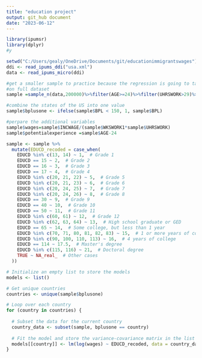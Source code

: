 ```yaml
---
title: "education project"
output: git_hub document 
date: "2023-06-12"
---
```

```r
library(ipumsr)
library(dplyr)
#y
```
```r
setwd("C:/Users/gealy/OneDrive/Documents/git/educationimmigrantswages")
ddi <- read_ipums_ddi("usa.xml")
data <- read_ipums_micro(ddi)
```
```r
#get a smaller sample to practice because the regression is going to take longer 
#on full dataset
sample =sample_n(data,200000)%>%filter(AGE>=24)%>%filter(UHRSWORK>29)%>%filter(INCWAGE>0)%>%filter(WKSWORK1>30)
```
```r
#combine the states of the US into one value 
sample$bplusone <- ifelse(sample$BPL < 150, 1, sample$BPL)

```
```r
#perpare the additional variables 
sample$wages=sample$INCWAGE/(sample$WKSWORK1*sample$UHRSWORK)
sample$potentialexperience =sample$AGE-24
```
```r

sample <- sample %>% 
  mutate(EDUCD_recoded = case_when(
    EDUCD %in% c(13, 14) ~ 1,  # Grade 1
    EDUCD == 15 ~ 2,  # Grade 2
    EDUCD == 16 ~ 3,  # Grade 3
    EDUCD == 17 ~ 4,  # Grade 4
    EDUCD %in% c(20, 21, 22) ~ 5,  # Grade 5
    EDUCD %in% c(20, 21, 23) ~ 6,  # Grade 6
    EDUCD %in% c(20, 24, 25) ~ 7,  # Grade 7
    EDUCD %in% c(20, 24, 26) ~ 8,  # Grade 8
    EDUCD == 30 ~ 9,  # Grade 9
    EDUCD == 40 ~ 10,  # Grade 10
    EDUCD == 50 ~ 11,  # Grade 11
    EDUCD %in% c(60, 61) ~ 12,  # Grade 12
    EDUCD %in% c(62, 63, 64) ~ 13,  # High school graduate or GED
    EDUCD == 65 ~ 14,  # Some college, but less than 1 year
    EDUCD %in% c(70, 71, 80, 81, 82, 83) ~ 15,  # 1 or more years of college, no degree
    EDUCD %in% c(90, 100, 110, 113) ~ 16,  # 4 years of college
    EDUCD == 114 ~ 17.5,  # Master's degree
    EDUCD %in% c(115, 116) ~ 21,  # Doctoral degree
    TRUE ~ NA_real_  # Other cases
  ))


```

```r
# Initialize an empty list to store the models
models <- list()

# Get unique countries
countries <- unique(sample$bplusone)

# Loop over each country
for (country in countries) {
  
  # Subset the data for the current country
  country_data <- subset(sample, bplusone == country)
  
  # Fit the model and store the variance-covariance matrix in the list
  models[[country]] <- lm(log(wages) ~ EDUCD_recoded, data = country_data)
}

```





